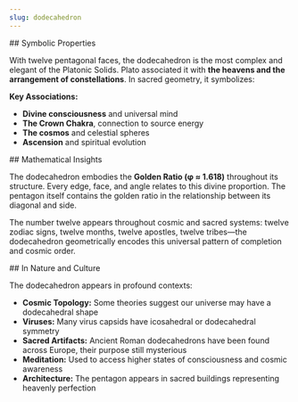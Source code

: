 ```yaml
---
slug: dodecahedron
---
```


<Section>
## Symbolic Properties

With twelve pentagonal faces, the dodecahedron is the most complex and elegant of the Platonic Solids. Plato associated it with **the heavens and the arrangement of constellations**. In sacred geometry, it symbolizes:

**Key Associations:**

- **Divine consciousness** and universal mind
- **The Crown Chakra**, connection to source energy
- **The cosmos** and celestial spheres
- **Ascension** and spiritual evolution
</Section>

<Section>
## Mathematical Insights

The dodecahedron embodies the **Golden Ratio (φ ≈ 1.618)** throughout its structure. Every edge, face, and angle relates to this divine proportion. The pentagon itself contains the golden ratio in the relationship between its diagonal and side.

The number twelve appears throughout cosmic and sacred systems: twelve zodiac signs, twelve months, twelve apostles, twelve tribes—the dodecahedron geometrically encodes this universal pattern of completion and cosmic order.
</Section>

<Section>
## In Nature and Culture

The dodecahedron appears in profound contexts:

- **Cosmic Topology:** Some theories suggest our universe may have a dodecahedral shape
- **Viruses:** Many virus capsids have icosahedral or dodecahedral symmetry
- **Sacred Artifacts:** Ancient Roman dodecahedrons have been found across Europe, their purpose still mysterious
- **Meditation:** Used to access higher states of consciousness and cosmic awareness
- **Architecture:** The pentagon appears in sacred buildings representing heavenly perfection
</Section>

<RelatedGeometries slug="dodecahedron" />
